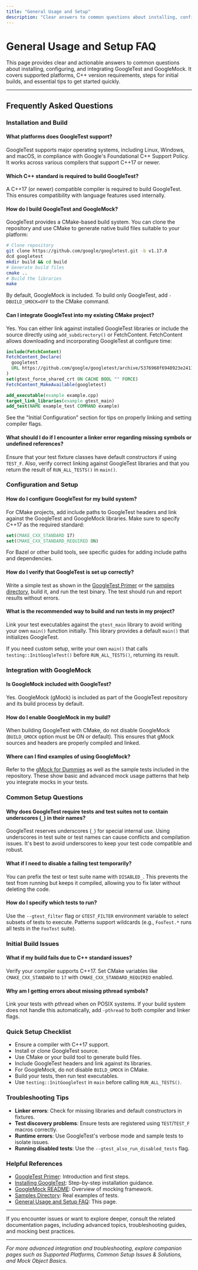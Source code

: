 ```yaml
---
title: "General Usage and Setup"
description: "Clear answers to common questions about installing, configuring, and integrating GoogleTest and GoogleMock. Covers supported platforms, C++ version requirements, initial build issues, and key steps to get up and running quickly."
---
```


# General Usage and Setup FAQ

This page provides clear and actionable answers to common questions about installing, configuring, and integrating GoogleTest and GoogleMock. It covers supported platforms, C++ version requirements, steps for initial builds, and essential tips to get started quickly.

---

## Frequently Asked Questions

### Installation and Build

#### What platforms does GoogleTest support?
GoogleTest supports major operating systems, including Linux, Windows, and macOS, in compliance with Google's Foundational C++ Support Policy. It works across various compilers that support C++17 or newer.

#### Which C++ standard is required to build GoogleTest?
A C++17 (or newer) compatible compiler is required to build GoogleTest. This ensures compatibility with language features used internally.

#### How do I build GoogleTest and GoogleMock?
GoogleTest provides a CMake-based build system. You can clone the repository and use CMake to generate native build files suitable to your platform:

```bash
# Clone repository
git clone https://github.com/google/googletest.git -b v1.17.0
dcd googletest
mkdir build && cd build
# Generate build files
cmake ..
# Build the libraries
make
```

By default, GoogleMock is included. To build only GoogleTest, add `-DBUILD_GMOCK=OFF` to the CMake command.

#### Can I integrate GoogleTest into my existing CMake project?
Yes. You can either link against installed GoogleTest libraries or include the source directly using `add_subdirectory()` or FetchContent. FetchContent allows downloading and incorporating GoogleTest at configure time:

```cmake
include(FetchContent)
FetchContent_Declare(
  googletest
  URL https://github.com/google/googletest/archive/5376968f6948923e2411081fd9372e71a59d8e77.zip
)
set(gtest_force_shared_crt ON CACHE BOOL "" FORCE)
FetchContent_MakeAvailable(googletest)

add_executable(example example.cpp)
target_link_libraries(example gtest_main)
add_test(NAME example_test COMMAND example)
```

See the "Initial Configuration" section for tips on properly linking and setting compiler flags.

#### What should I do if I encounter a linker error regarding missing symbols or undefined references?
Ensure that your test fixture classes have default constructors if using `TEST_F`. Also, verify correct linking against GoogleTest libraries and that you return the result of `RUN_ALL_TESTS()` in `main()`.


### Configuration and Setup

#### How do I configure GoogleTest for my build system?
For CMake projects, add include paths to GoogleTest headers and link against the GoogleTest and GoogleMock libraries. Make sure to specify C++17 as the required standard:

```cmake
set(CMAKE_CXX_STANDARD 17)
set(CMAKE_CXX_STANDARD_REQUIRED ON)
```

For Bazel or other build tools, see specific guides for adding include paths and dependencies.

#### How do I verify that GoogleTest is set up correctly?
Write a simple test as shown in the [GoogleTest Primer](primer.md) or the [samples directory](https://github.com/google/googletest/blob/main/googletest/samples), build it, and run the test binary. The test should run and report results without errors.

#### What is the recommended way to build and run tests in my project?
Link your test executables against the `gtest_main` library to avoid writing your own `main()` function initially. This library provides a default `main()` that initializes GoogleTest.

If you need custom setup, write your own `main()` that calls `testing::InitGoogleTest()` before `RUN_ALL_TESTS()`, returning its result.


### Integration with GoogleMock

#### Is GoogleMock included with GoogleTest?
Yes. GoogleMock (gMock) is included as part of the GoogleTest repository and its build process by default.

#### How do I enable GoogleMock in my build?
When building GoogleTest with CMake, do not disable GoogleMock (`BUILD_GMOCK` option must be ON or default). This ensures that gMock sources and headers are properly compiled and linked.

#### Where can I find examples of using GoogleMock?
Refer to the [gMock for Dummies](https://google.github.io/googletest/gmock_for_dummies.html) as well as the sample tests included in the repository. These show basic and advanced mock usage patterns that help you integrate mocks in your tests.


### Common Setup Questions

#### Why does GoogleTest require tests and test suites not to contain underscores (`_`) in their names?
GoogleTest reserves underscores (`_`) for special internal use. Using underscores in test suite or test names can cause conflicts and compilation issues. It's best to avoid underscores to keep your test code compatible and robust.

#### What if I need to disable a failing test temporarily?
You can prefix the test or test suite name with `DISABLED_`. This prevents the test from running but keeps it compiled, allowing you to fix later without deleting the code.

#### How do I specify which tests to run?
Use the `--gtest_filter` flag or `GTEST_FILTER` environment variable to select subsets of tests to execute. Patterns support wildcards (e.g., `FooTest.*` runs all tests in the `FooTest` suite).


### Initial Build Issues

#### What if my build fails due to C++ standard issues?
Verify your compiler supports C++17. Set CMake variables like `CMAKE_CXX_STANDARD` to `17` with `CMAKE_CXX_STANDARD_REQUIRED` enabled.

#### Why am I getting errors about missing pthread symbols?
Link your tests with pthread when on POSIX systems. If your build system does not handle this automatically, add `-pthread` to both compiler and linker flags.


### Quick Setup Checklist

- Ensure a compiler with C++17 support.
- Install or clone GoogleTest source.
- Use CMake or your build tool to generate build files.
- Include GoogleTest headers and link against its libraries.
- For GoogleMock, do not disable `BUILD_GMOCK` in CMake.
- Build your tests, then run test executables.
- Use `testing::InitGoogleTest` in `main` before calling `RUN_ALL_TESTS()`.


### Troubleshooting Tips

- **Linker errors**: Check for missing libraries and default constructors in fixtures.
- **Test discovery problems**: Ensure tests are registered using `TEST`/`TEST_F` macros correctly.
- **Runtime errors**: Use GoogleTest's verbose mode and sample tests to isolate issues.
- **Running disabled tests**: Use the `--gtest_also_run_disabled_tests` flag.


### Helpful References

- [GoogleTest Primer](primer.md): Introduction and first steps.
- [Installing GoogleTest](getting-started/setup-overview/installation.md): Step-by-step installation guidance.
- [GoogleMock README](googlemock/README.md): Overview of mocking framework.
- [Samples Directory](https://github.com/google/googletest/blob/main/googletest/samples): Real examples of tests.
- [General Usage and Setup FAQ](#): This page.


---

If you encounter issues or want to explore deeper, consult the related documentation pages, including advanced topics, troubleshooting guides, and mocking best practices.


---

*For more advanced integration and troubleshooting, explore companion pages such as Supported Platforms, Common Setup Issues & Solutions, and Mock Object Basics.*
